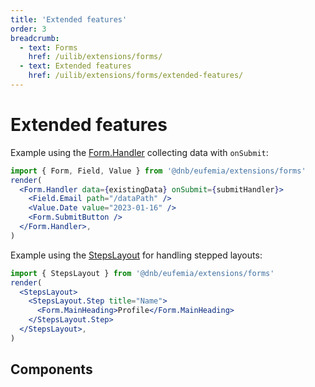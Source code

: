 ```yaml
---
title: 'Extended features'
order: 3
breadcrumb:
  - text: Forms
    href: /uilib/extensions/forms/
  - text: Extended features
    href: /uilib/extensions/forms/extended-features/
---
```



# Extended features

Example using the [Form.Handler](/uilib/extensions/forms/extended-features/Form/Handler) collecting data with `onSubmit`:

```jsx
import { Form, Field, Value } from '@dnb/eufemia/extensions/forms'
render(
  <Form.Handler data={existingData} onSubmit={submitHandler}>
    <Field.Email path="/dataPath" />
    <Value.Date value="2023-01-16" />
    <Form.SubmitButton />
  </Form.Handler>,
)
```

Example using the [StepsLayout](/uilib/extensions/forms/extended-features/StepsLayout) for handling stepped layouts:

```jsx
import { StepsLayout } from '@dnb/eufemia/extensions/forms'
render(
  <StepsLayout>
    <StepsLayout.Step title="Name">
      <Form.MainHeading>Profile</Form.MainHeading>
    </StepsLayout.Step>
  </StepsLayout>,
)
```

## Components

<ListAdvancedAPIs />

